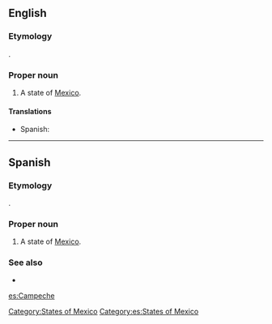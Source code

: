 ==English==

===Etymology===
{{etyl|myn}}.

===Proper noun===
{{en-proper noun}}

# A state of [[Mexico]].

====Translations====
{{trans-top|state of Mexico}}
*Spanish: {{t|es|Campeche|m}}
{{trans-mid}}
{{trans-bottom}}

[[Category:States of Mexico]]

----

==Spanish==

===Etymology===
{{etyl|myn|es}}.

===Proper noun===
{{es-proper noun|m}}

# A state of [[Mexico]].

===See also===
* {{pedialite|lang=es}}

[[Category:es:States of Mexico]]

[[es:Campeche]]